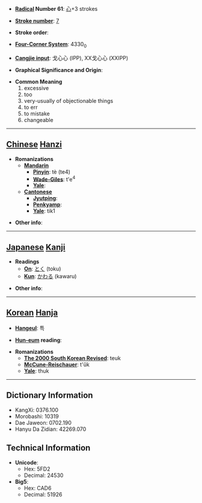 * '''[[Wiktionary:Chinese radical index| Radical]] Number 61''': [[Wiktionary:Chinese radical index 心|心]]+3 strokes

* '''[[Wiktionary:Chinese total strokes index|Stroke number]]''': [[Wiktionary:Chinese total strokes index 7|7]]

* '''Stroke order''': 

* '''[[Wiktionary:Chinese four corner index|Four-Corner System]]''': 4330<sub>0</sub>

* '''[[Wiktionary:Chinese Cangjie index|Cangjie input]]''': 戈心心 (IPP), XX戈心心 (XXIPP)

* '''Graphical Significance and Origin''': 

* '''Common Meaning'''
*#excessive
*# too
*# very-usually of objectionable things
*# to err
*# to mistake
*# changeable


----

== [[Chinese]] [[Hanzi]] ==

* '''Romanizations'''
** '''[[Mandarin]]'''
*** '''[[Pinyin]]''': tè (te4)
*** '''[[Wade-Giles]]''': t'e<sup>4</sup>
*** '''[[Yale]]''': 
** '''[[Cantonese]]'''
*** '''[[Jyutping]]''':
*** '''[[Penkyamp]]''': 
*** '''[[Yale]]''': tik1

* '''Other info''': 

----

== [[Japanese]] [[Kanji]] ==

* '''Readings'''
** '''[[On]]''': [[とく]] (toku)
** '''[[Kun]]''': [[かわる]] (kawaru)

* '''Other info''':  

----

== [[Korean]] [[Hanja]] ==

* '''[[Hangeul]]''': 특

* '''[[Hun-eum]] reading''': 

* '''Romanizations'''
** '''[[The 2000 South Korean Revised Romanization|The 2000 South Korean Revised]]''': teuk
** '''[[McCune-Reischauer]]''': t'ŭk
** '''[[Yale]]''': thuk

----

== Dictionary Information ==

* KangXi: 0376.100
* Morobashi: 10319
* Dae Jaweon: 0702.190
* Hanyu Da Zidian: 42269.070

== Technical Information ==

* '''Unicode''':
** Hex: 5FD2
** Decimal: 24530
* '''Big5''':
** Hex: CAD6
** Decimal: 51926